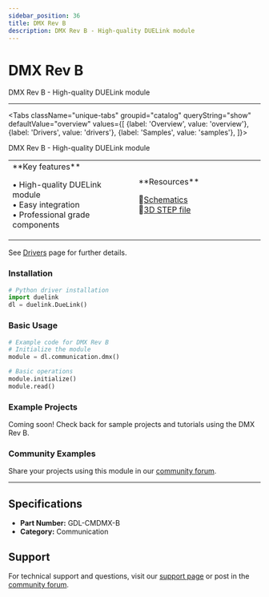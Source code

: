 ```yaml
---
sidebar_position: 36
title: DMX Rev B
description: DMX Rev B - High-quality DUELink module
---
```



# DMX Rev B

<ProductImageSelector 
  partNumber="cmdmx-b"
  productName="DMX Rev B"
/>

DMX Rev B - High-quality DUELink module

---

<Tabs className="unique-tabs" groupid="catalog" queryString="show" defaultValue="overview"
  values={[
    {label: 'Overview', value: 'overview'},
    {label: 'Drivers', value: 'drivers'},
    {label: 'Samples', value: 'samples'},
  ]}>

<TabItem value="overview">

DMX Rev B - High-quality DUELink module

<table><td width='50%'>
**Key features**

• High-quality DUELink module<br/>
• Easy integration<br/>
• Professional grade components<br/>

</td><td width='50%'>
**Resources**
 
📄[Schematics](/static/sch/cmdmx-b.pdf)<br/>
🔩[3D STEP file](/static/3d/CMDMX-B.step)<br/>

</td></table>

</TabItem>

<TabItem value="drivers">

See [Drivers](../../engine/drivers) page for further details.

### Installation

```python
# Python driver installation
import duelink
dl = duelink.DueLink()
```

### Basic Usage

```python
# Example code for DMX Rev B
# Initialize the module
module = dl.communication.dmx()

# Basic operations
module.initialize()
module.read()
```

</TabItem>

<TabItem value="samples">

### Example Projects

Coming soon! Check back for sample projects and tutorials using the DMX Rev B.

### Community Examples

Share your projects using this module in our [community forum](https://forums.ghielectronics.com).

</TabItem>

</Tabs>

---

## Specifications

- **Part Number:** GDL-CMDMX-B
- **Category:** Communication

## Support

For technical support and questions, visit our [support page](../../support) or post in the [community forum](https://forums.ghielectronics.com).
